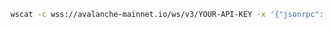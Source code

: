 
<Tabs>
  <TabItem value="WSS">

```bash
wscat -c wss://avalanche-mainnet.io/ws/v3/YOUR-API-KEY -x '{"jsonrpc": "2.0", "id": 1, "method": "eth_unsubscribe", "params": ["0x9cef478923ff08bf67fde6c64013158d"]}'
```

  </TabItem>
</Tabs>
